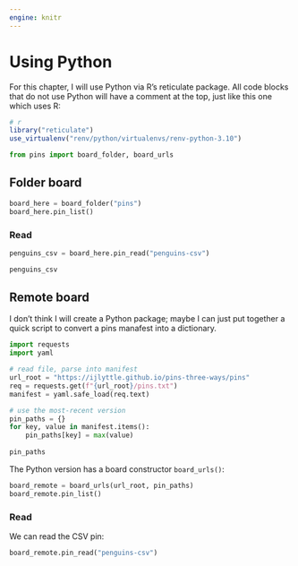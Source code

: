 ```yaml
---
engine: knitr
---
```


# Using Python

For this chapter, I will use Python via R's reticulate package.
All code blocks that do not use Python will have a comment at the top, just like this one which uses R:


```r
# r
library("reticulate")
use_virtualenv("renv/python/virtualenvs/renv-python-3.10")
```

```python
from pins import board_folder, board_urls
```

## Folder board

```python
board_here = board_folder("pins")
board_here.pin_list()
```

### Read

```python
penguins_csv = board_here.pin_read("penguins-csv")
```

```python
penguins_csv
```

## Remote board

I don't think I will create a Python package; maybe I can just put together a quick script to convert a pins manafest into a dictionary.

```python
import requests
import yaml

# read file, parse into manifest
url_root = "https://ijlyttle.github.io/pins-three-ways/pins"
req = requests.get(f"{url_root}/pins.txt")
manifest = yaml.safe_load(req.text)
```

```python
# use the most-recent version
pin_paths = {}
for key, value in manifest.items():
    pin_paths[key] = max(value)
 
pin_paths   
```

The Python version has a board constructor `board_urls()`:

```python
board_remote = board_urls(url_root, pin_paths)
board_remote.pin_list()
```

### Read

We can read the CSV pin:

```python
board_remote.pin_read("penguins-csv")
```
